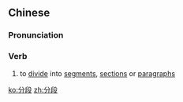 ==Chinese==
{{zh-forms}}

===Pronunciation===
{{zh-pron
|m=fēnduàn
|cat=v
}}

===Verb===
{{zh-verb}}

# to [[divide]] into [[segment]]s, [[section]]s or [[paragraph]]s

[[ko:分段]]
[[zh:分段]]